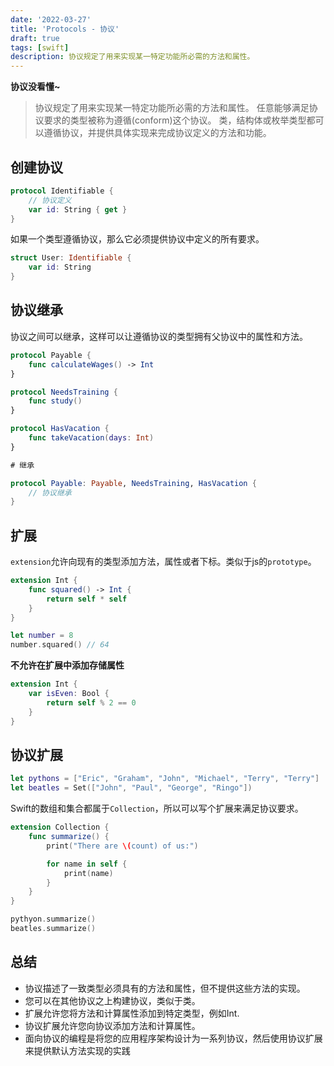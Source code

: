 ```yaml
---
date: '2022-03-27'
title: 'Protocols - 协议'
draft: true
tags: [swift]
description: 协议规定了用来实现某一特定功能所必需的方法和属性。
---
```


**协议没看懂~**

> 协议规定了用来实现某一特定功能所必需的方法和属性。
> 任意能够满足协议要求的类型被称为遵循(conform)这个协议。
> 类，结构体或枚举类型都可以遵循协议，并提供具体实现来完成协议定义的方法和功能。

## 创建协议

```swift
protocol Identifiable {
    // 协议定义
    var id: String { get }
}
```

如果一个类型遵循协议，那么它必须提供协议中定义的所有要求。

```swift
struct User: Identifiable {
    var id: String
}
```

## 协议继承

协议之间可以继承，这样可以让遵循协议的类型拥有父协议中的属性和方法。

```swift
protocol Payable {
    func calculateWages() -> Int
}

protocol NeedsTraining {
    func study()
}

protocol HasVacation {
    func takeVacation(days: Int)
}

# 继承

protocol Payable: Payable, NeedsTraining, HasVacation {
    // 协议继承
}
```

## 扩展

`extension`允许向现有的类型添加方法，属性或者下标。类似于js的`prototype`。

```swift
extension Int {
    func squared() -> Int {
        return self * self
    }
}

let number = 8
number.squared() // 64
```

**不允许在扩展中添加存储属性**

```swift
extension Int {
    var isEven: Bool {
        return self % 2 == 0
    }
}
```

## 协议扩展

```swift
let pythons = ["Eric", "Graham", "John", "Michael", "Terry", "Terry"]
let beatles = Set(["John", "Paul", "George", "Ringo"])
```

Swift的数组和集合都属于`Collection`，所以可以写个扩展来满足协议要求。

```swift
extension Collection {
    func summarize() {
        print("There are \(count) of us:")

        for name in self {
            print(name)
        }
    }
}

pythyon.summarize()
beatles.summarize()
```

## 总结

- 协议描述了一致类型必须具有的方法和属性，但不提供这些方法的实现。
- 您可以在其他协议之上构建协议，类似于类。
- 扩展允许您将方法和计算属性添加到特定类型，例如Int.
- 协议扩展允许您向协议添加方法和计算属性。
- 面向协议的编程是将您的应用程序架构设计为一系列协议，然后使用协议扩展来提供默认方法实现的实践
